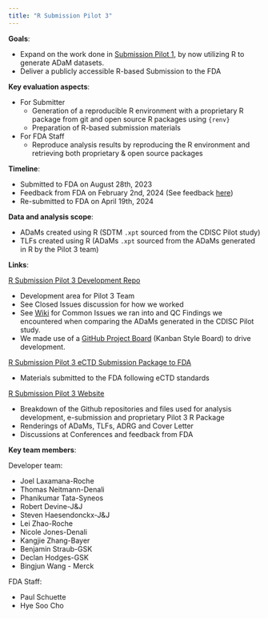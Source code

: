 ```yaml
---
title: "R Submission Pilot 3"
---
```


**Goals**:

-   Expand on the work done in [Submission Pilot 1](pilot1.qmd), by now utilizing R to generate ADaM datasets.
-   Deliver a publicly accessible R-based Submission to the FDA

**Key evaluation aspects**:

-   For Submitter
    -   Generation of a reproducible R environment with a proprietary R package from git and open source R packages using `{renv}`
    -   Preparation of R-based submission materials
-   For FDA Staff
    -   Reproduce analysis results by reproducing the R environment and retrieving both proprietary & open source packages

**Timeline**:

-   Submitted to FDA on August 28th, 2023
-   Feedback from FDA on February 2nd, 2024 (See feedback [here](https://rconsortium.github.io/submissions-wg/minutes/2024-02-02/))
-   Re-submitted to FDA on April 19th, 2024

**Data and analysis scope**:

-   ADaMs created using R (SDTM `.xpt` sourced from the CDISC Pilot study)
-   TLFs created using R (ADaMs `.xpt` sourced from the ADaMs generated in R by the Pilot 3 team)

**Links**:

[R Submission Pilot 3 Development Repo](https://github.com/RConsortium/submissions-pilot3-adam)

-   Development area for Pilot 3 Team
-   See Closed Issues discussion for how we worked
-   See [Wiki](https://github.com/RConsortium/submissions-pilot3-adam/wiki) for Common Issues we ran into and QC Findings we encountered when comparing the ADaMs generated in the CDISC Pilot study.
-   We made use of a [GitHub Project Board](https://docs.github.com/en/issues/planning-and-tracking-with-projects/learning-about-projects/about-projects) (Kanban Style Board) to drive development.

[R Submission Pilot 3 eCTD Submission Package to FDA](https://github.com/RConsortium/submissions-pilot3-adam-to-fda)

-   Materials submitted to the FDA following eCTD standards

[R Submission Pilot 3 Website](https://rconsortium.github.io/submissions-pilot3-adam/main/)

-   Breakdown of the Github repositories and files used for analysis development, e-submission and proprietary Pilot 3 R Package
-   Renderings of ADaMs, TLFs, ADRG and Cover Letter
-   Discussions at Conferences and feedback from FDA

**Key team members**:

Developer team:

-   Joel Laxamana-Roche
-   Thomas Neitmann-Denali
-   Phanikumar Tata-Syneos
-   Robert Devine-J&J
-   Steven Haesendonckx-J&J
-   Lei Zhao-Roche
-   Nicole Jones-Denali
-   Kangjie Zhang-Bayer
-   Benjamin Straub-GSK
-   Declan Hodges-GSK
-   Bingjun Wang - Merck

FDA Staff:

-   Paul Schuette\
-   Hye Soo Cho
